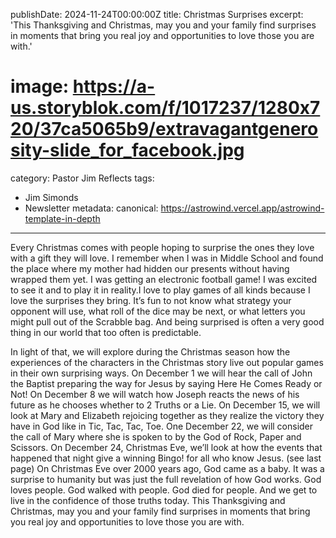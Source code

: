 publishDate: 2024-11-24T00:00:00Z
title: Christmas Surprises
excerpt: 'This Thanksgiving and Christmas, may you and your family find surprises in moments that bring you real joy and opportunities to love those you are with.'
# image: https://a-us.storyblok.com/f/1017237/1280x720/37ca5065b9/extravagantgenerosity-slide_for_facebook.jpg
category: Pastor Jim Reflects
tags:
  - Jim Simonds
  - Newsletter
metadata:
  canonical: https://astrowind.vercel.app/astrowind-template-in-depth
---



Every Christmas comes with people hoping to surprise the ones they love with a gift they will love.  I remember when I was in Middle School and found the place where my mother had hidden our presents without having wrapped them yet.  I was getting an electronic football game!  I was excited to see it and to play it in reality.I love to play games of all kinds because I love the surprises they bring.  It’s fun to not know what strategy your opponent will use, what roll of the dice may be next, or what letters you might pull out of the Scrabble bag. And being surprised is often a very good thing in our world that too often is predictable.

In light of that, we will explore during the Christmas season how the experiences of the characters in the Christmas story live out popular games in their own surprising ways.
On December 1 we will hear the call of John the Baptist preparing the way for Jesus by saying Here He Comes Ready or Not!  On December 8 we will watch how Joseph reacts the news of his future as he chooses whether to 2 Truths or a Lie. On December 15, we will look at Mary and Elizabeth rejoicing together as they realize the victory they have in God like in Tic, Tac, Tac, Toe.  One December 22, we will consider the call of Mary where she is spoken to by the God of Rock, Paper and Scissors.  On December 24, Christmas Eve, we’ll look at how the events that happened that night give a winning Bingo! for all who know Jesus. (see last page)
On Christmas Eve over 2000 years ago, God came as a baby.  It was a surprise to humanity but was just the full revelation of how God works.  God loves people.  God walked with people.  God died for people.  And we get to live in the confidence of those truths today.
This Thanksgiving and Christmas, may you and your family find surprises in moments that bring you real joy and opportunities to love those you are with.
